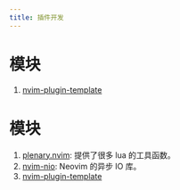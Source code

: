 ```yaml
---
title: 插件开发
---
```


# 模块

1. [nvim-plugin-template](https://github.com/nvimdev/nvim-plugin-template)

# 模块

1. [plenary.nvim](https://github.com/nvim-lua/plenary.nvim): 提供了很多 lua 的工具函数。
2. [nvim-nio](https://github.com/nvim-neotest/nvim-nio): Neovim 的异步 IO 库。
3. [nvim-plugin-template](https://github.com/ellisonleao/nvim-plugin-template)